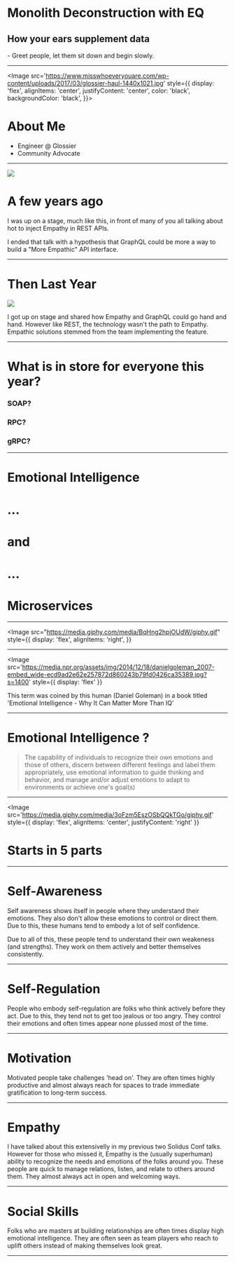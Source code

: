 

# Monolith Deconstruction with EQ
## How your ears supplement data


<Notes>
- Greet people, let them sit down and begin slowly.
</Notes>

---

<Image
  src='https://www.misswhoeveryouare.com/wp-content/uploads/2017/03/glossier-haul-1440x1021.jpg'
  style={{
    display: 'flex',
    alignItems: 'center',
    justifyContent: 'center',
    color: 'black',
    backgroundColor: 'black',
  }}>

# About Me

</Image>

<Notes>

- Engineer @ Glossier
- Community Advocate

</Notes>

---

<Split>

![](https://newsignature.com/wp-content/uploads/2016/12/realtime-api.png)

# A few years ago

</Split>

<Notes>

I was up on a stage, much like this, 
in front of many of you all talking about 
hot to inject Empathy in REST APIs.

I ended that talk with a hypothesis that GraphQL 
could be more a way to build a "More Empathic" API interface.

</Notes>

---

<Split>

# Then Last Year

![](https://artandlogic.com/wp-content/uploads/graphQl.png)

</Split>

<Notes>

I got up on stage and shared how Empathy and GraphQL could go hand and hand. 
However like REST, the technology wasn't the path to Empathy. 
Empathic solutions stemmed from the team implementing the feature.

</Notes>

---

<Split>

# What is in store for everyone this year?

<Appear>
<h3>SOAP?</h3>
<h3>RPC?</h3>
<h3>gRPC?</h3>
</Appear>

</Split>

---

<Horizontal>
<Appear>
<h1>Emotional Intelligence</h1>
<h1>...</h1>
<h1>and</h1>
<h1>...</h1>
<h1>Microservices</h1>
</Appear>
</Horizontal>

---

<Image
src="https://media.giphy.com/media/BqHng2hpjOUdW/giphy.gif"
style={{
display: 'flex',
alignItems: 'right',
}}
>
</Image>

---

<Image
src='https://media.npr.org/assets/img/2014/12/18/danielgoleman_2007-embed_wide-ecd9ad2e62e257872d860243b79fd0426ca35389.jpg?s=1400'
style={{
display: 'flex'
}}
>
</Image>

<Notes>
This term was coined by this human (Daniel Goleman) in a book titled 'Emotional Intelligence - Why It Can Matter More Than IQ'
</Notes>

---

# Emotional Intelligence ?

> The capability of individuals to recognize their own emotions and those of others, 
  discern between different feelings and label them appropriately, 
  use emotional information to guide thinking and behavior, and manage and/or adjust emotions to adapt to environments or achieve one's goal(s)

---

<Image
src='https://media.giphy.com/media/3oFzm5EszOSbQQkTGo/giphy.gif'
style={{
display: 'flex',
alignItems: 'center',
justifyContent: 'right'
}}
>
# Starts in 5 parts
</Image>

---

# Self-Awareness

<Notes>
Self awareness shows itself in people where they understand their emotions. 
They also don't allow these emotions to control or direct them. 
Due to this, these humans tend to embody a lot of self confidence.

Due to all of this, these people tend to understand their own weakeness (and strengths). 
They work on them actively and better themselves consistently.
</Notes>

---

# Self-Regulation

<Notes>
People who embody self-regulation are folks who think actively before they act. 
Due to this, they tend not to get too jealous or too angry. 
They control their emotions and often times appear none plussed most of the time.
</Notes>

---

# Motivation

<Notes>
Motivated people take challenges 'head on'. 
They are often times highly productive and 
almost always reach for spaces to trade immediate gratification to long-term success.
</Notes>

---

# Empathy

<Notes>
I have talked about this extensivelly in my previous two Solidus Conf talks. 
However for those who missed it, 
Empathy is the (usually superhuman) ability to recognize the needs and emotions of the folks around you.
These people are quick to manage relations, listen, and relate to others around them. 
They almost always act in open and welcoming ways.
</Notes>

---

# Social Skills

<Notes>
Folks who are masters at building relationships are often times display high emotional intelligence. 
They are often seen as team players who reach to uplift others instead of making themselves look great.
</Notes>

---
